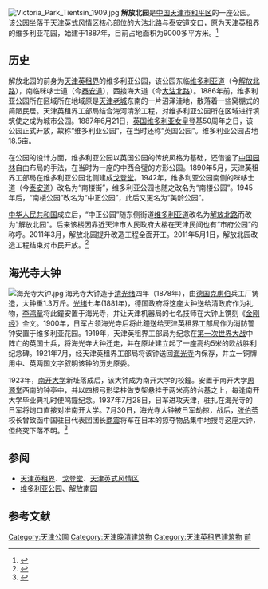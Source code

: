 [[File:Victoria_Park_Tientsin_1909.jpg|thumb]]
'''解放北园'''是[[中国|中国]][[天津市|天津市]][[和平区_(天津市)|和平区]]的一座公园。该公园坐落于[[天津英式风情区|天津英式风情区]]核心部位的[[大沽北路|大沽北路]]与[[泰安道|泰安道]]交口，原为[[天津英租界|天津英租界]]的维多利亚花园，始建于1887年，目前占地面积为9000多平方米。<ref>{{Cite web |url=http://news.163.com/11/0502/19/732T6KLV00014AEE.html |title=欧式解放北园昨日亮相 |access-date=2011-05-26 |archive-url=https://web.archive.org/web/20160305000025/http://news.163.com/11/0502/19/732T6KLV00014AEE.html |archive-date=2016-03-05 |dead-url=yes }}</ref>

== 历史 ==
解放北园的前身为[[天津英租界|天津英租界]]的维多利亚公园，该公园东临[[天津维多利亚道|维多利亚道]]（今[[解放北路|解放北路]]），南临咪哆士道（今[[泰安道|泰安道]]），西接海大道（今[[大沽北路|大沽北路]]）。1886年前，维多利亚公园所在区域所在地域原是[[天津老城|天津老城]]东南的一片沼泽洼地，散落着一些窝棚式的简陋民居。天津英租界工部局结合海河清淤工程，对维多利亚公园所在区域进行填筑使之成为城市公园。1887年6月21日，[[英国|英国]][[维多利亚女皇|维多利亚女皇]]登基50周年之日，该公园正式开放，故称“维多利亚公园”，在当时还称“英国公园”。维多利亚公园占地18.5亩。

在公园的设计方面，维多利亚公园以英国公园的传统风格为基础，还借鉴了[[中国园林|中国园林]]自由布局的手法，在当时为一座的中西合璧的方形公园。1890年5月，天津英租界工部局在维多利亚公园北侧建成[[戈登堂|戈登堂]]。1942年，维多利亚公园南侧的咪哆士道（今[[泰安道|泰安道]]）改名为“南楼街”，维多利亚公园也随之改名为“南楼公园”。1945年后，“南楼公园”改名为“中正公园”，此后又更名为“美龄公园”。

[[中华人民共和国|中华人民共和国]]成立后，“中正公园”随东侧街道[[天津维多利亚道|维多利亚道]]改名为[[解放北路|解放北路]]而改为“解放北园”。后来该楼因靠近天津市人民政府大楼在天津民间也有“市府公园”的称呼。2011年3月，解放北园提升改造工程全面开工。2011年5月1日，解放北园改造工程结束对市民开放。<ref>{{Cite web |url=http://news.163.com/09/0510/02/58TTQR76000120GR.html |title=维多利亚公园 |access-date=2011-05-25 |archive-url=https://web.archive.org/web/20151225053956/http://news.163.com/09/0510/02/58TTQR76000120GR.html |archive-date=2015-12-25 |dead-url=yes }}</ref>

== 海光寺大钟 ==
[[File:海光寺大钟.jpg|thumb]]
海光寺大钟造于[[清|清]][[光绪|光绪]]四年（1878年），由[[德国|德国]][[克虏伯|克虏伯]]兵工厂铸造，大钟重1.3万斤。[[光绪|光绪]]七年(1881年)，德国政府将这座大钟送给清政府作为礼物，[[李鸿章|李鸿章]]将此鐘安置于海光寺，并让天津机器局的七名技师在大钟上镌刻《[[金刚经|金刚经]]》全文。1900年，日军占领海光寺后将此鐘送给天津英租界工部局作为消防警钟安置于维多利亚花园。1919年，天津英租界工部局为纪念在[[第一次世界大战|第一次世界大战]]中阵亡的英国士兵，将海光寺大钟迁走，并在原址建立起了一座高约5米的欧战胜利纪念碑。1921年7月，经天津英租界工部局将该钟送回[[海光寺|海光寺]]内保存，并立一铜牌用中、英两国文字叙明该钟的历史原委。

1923年，[[南开大学|南开大学]]新址落成后，该大钟成为南开大学的校鐘。安置于南开大学[[思源堂|思源堂]]西南的钟亭中，并以四根弓形梁柱做支架悬挂于两米高的台基之上，每逢南开大学毕业典礼时便呜鐘纪念。1937年7月28日，日军进攻天津，驻扎在海光寺的日军将炮口直接对准南开大学。7月30日，海光寺大钟被日军劫掠，战后，[[张伯苓|张伯苓]]校长曾致函中国驻日代表团团长[[商震|商震]]将军在日本的掠夺物品集中地搜寻这座大钟，但终究下落不明。<ref>{{Cite web |url=http://www.tjhp.gov.cn/servlet/ContentServer?cid=1105670179305&pagename=tjhp%2FPage%2Fsub-t46&c=Page |title=古刹海光寺 |access-date=2011-05-26 |archive-url=https://web.archive.org/web/20150724184626/http://www.tjhp.gov.cn/servlet/ContentServer?cid=1105670179305&pagename=tjhp%2FPage%2Fsub-t46&c=Page |archive-date=2015-07-24 |dead-url=yes }}</ref>

== 参阅 ==
* [[天津英租界|天津英租界]]、[[戈登堂|戈登堂]]、[[天津英式风情区|天津英式风情区]]
* [[维多利亚公园|维多利亚公园]]、[[解放南园|解放南园]]

==参考文献==
{{Reflist|2}}

{{天津公园}}
{{天津近代历史文化专题}}

[[Category:天津公園|Category:天津公園]]
[[Category:天津晚清建筑物|Category:天津晚清建筑物]]
[[Category:天津英租界建筑物|Category:天津英租界建筑物]]
[[Category:以维多利亚女王命名的建筑物|前]]